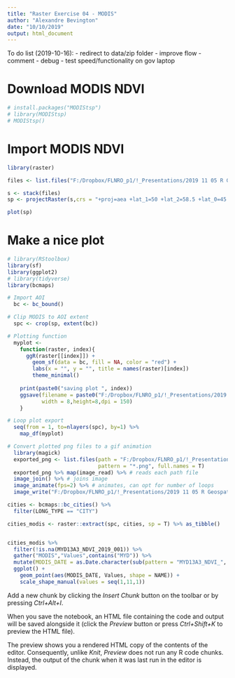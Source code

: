 ```yaml
---
title: "Raster Exercise 04 - MODIS"
author: "Alexandre Bevington"
date: "10/10/2019"
output: html_document
---
```


To do list (2019-10-16):
- redirect to data/zip folder
- improve flow
- comment
- debug
- test speed/functionality on gov laptop

# Download MODIS NDVI

```r

# install.packages("MODIStsp")
# library(MODIStsp)
# MODIStsp()

```

# Import MODIS NDVI

```r

library(raster)

files <- list.files("F:/Dropbox/FLNRO_p1/!_Presentations/2019 11 05 R Geospatial/bcgov-r-geo-workshop/20191106_Day_2_PM_Raster/NDVI", full.names = T)

s <- stack(files)
sp <- projectRaster(s,crs = "+proj=aea +lat_1=50 +lat_2=58.5 +lat_0=45 +lon_0=-126 +x_0=1000000 +y_0=0 +ellps=GRS80 +towgs84=0,0,0,0,0,0,0 +units=m +no_defs")

plot(sp)

```

# Make a nice plot

```r
# library(RStoolbox)
library(sf)
library(ggplot2)
# library(tidyverse)
library(bcmaps)

# Import AOI 
  bc <- bc_bound()

# Clip MODIS to AOI extent
  spc <- crop(sp, extent(bc))

# Plotting function
  myplot <- 
    function(raster, index){
      ggR(raster[[index]]) +
        geom_sf(data = bc, fill = NA, color = "red") + 
        labs(x = "", y = "", title = names(raster)[index])
        theme_minimal()
    
    print(paste0("saving plot ", index))
    ggsave(filename = paste0("F:/Dropbox/FLNRO_p1/!_Presentations/2019 11 05 R Geospatial/bcgov-r-geo-workshop/20191106_Day_2_PM_Raster/",index,".png"),
           width = 8,height=8,dpi = 150)
    }

# Loop plot export
  seq(from = 1, to=nlayers(spc), by=1) %>% 
    map_df(myplot)

# Convert plotted png files to a gif animation 
  library(magick)
  exported_png <- list.files(path = "F:/Dropbox/FLNRO_p1/!_Presentations/2019 11 05 R Geospatial/bcgov-r-geo-workshop/20191106_Day_2_PM_Raster/", 
                             pattern = "*.png", full.names = T) 
  exported_png %>% map(image_read) %>% # reads each path file
  image_join() %>% # joins image
  image_animate(fps=2) %>% # animates, can opt for number of loops
  image_write("F:/Dropbox/FLNRO_p1/!_Presentations/2019 11 05 R Geospatial/bcgov-r-geo-workshop/20191106_Day_2_PM_Raster/ndwi_aug_hgm.gif") # wr

```

```r

cities <- bcmaps::bc_cities() %>% 
  filter(LONG_TYPE == "CITY") 

cities_modis <- raster::extract(spc, cities, sp = T) %>% as_tibble()


cities_modis %>% 
  filter(!is.na(MYD13A3_NDVI_2019_001)) %>% 
  gather("MODIS","Values",contains("MYD")) %>% 
  mutate(MODIS_DATE = as.Date.character(sub(pattern = "MYD13A3_NDVI_", replacement = "", x = MODIS), format = "%Y_%j")) %>% 
  ggplot() + 
    geom_point(aes(MODIS_DATE, Values, shape = NAME)) + 
    scale_shape_manual(values = seq(1,11,1))

```
Add a new chunk by clicking the *Insert Chunk* button on the toolbar or by pressing *Ctrl+Alt+I*.

When you save the notebook, an HTML file containing the code and output will be saved alongside it (click the *Preview* button or press *Ctrl+Shift+K* to preview the HTML file).

The preview shows you a rendered HTML copy of the contents of the editor. Consequently, unlike *Knit*, *Preview* does not run any R code chunks. Instead, the output of the chunk when it was last run in the editor is displayed.
